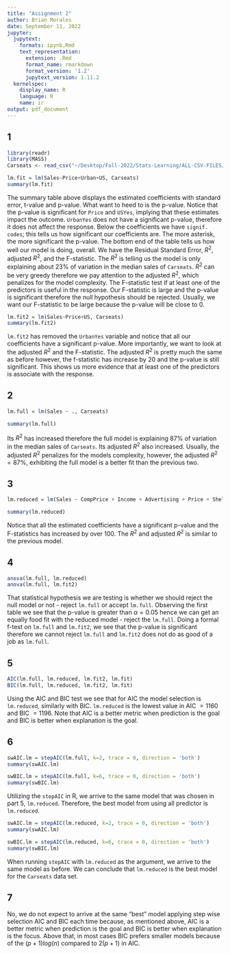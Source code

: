 ```yaml
---
title: "Assignment 2"
author: Brian Morales
date: September 11, 2022
jupyter:
  jupytext:
    formats: ipynb,Rmd
    text_representation:
      extension: .Rmd
      format_name: rmarkdown
      format_version: '1.2'
      jupytext_version: 1.11.2
  kernelspec:
    display_name: R
    language: R
    name: ir
output: pdf_document
---
```


## 1

```r
library(readr)
library(MASS)
Carseats <- read_csv("~/Desktop/Fall-2022/Stats-Learning/ALL-CSV-FILES/Carseats.csv", show_col_types = FALSE)

lm.fit = lm(Sales~Price+Urban+US, Carseats)
summary(lm.fit)
```

The summary table above displays the estimated coefficients with standard error, t-value and p-value. What want to heed to is the p-value. Notice that the p-value is significant for `Price` and `USYes`, implying that these estimates impact the outcome. `UrbanYes` does not have a significant p-value, therefore it does not affect the response. Below the coefficients we have `signif. codes`; this tells us how significant our coefficients are. The more asterisk, the more significant the p-value. The bottom end of the table tells us how well our model is doing, overall. We have the Residual Standard Error, $R^2$, adjusted $R^2$, and the F-statistic. The $R^2$ is telling us the model is only explaining about $23\%$ of variation in the median sales of `Carseats`. $R^2$ can be very greedy therefore we pay attention to the adjusted $R^2$, which penalizes for the model complexity. The F-statistic test if at least one of the predictors is useful in the response. Our F-statistic is large and the p-value is significant therefore the null hypothesis should be rejected. Usually, we want our F-statistic to be large because the p-value will be close to $0$.

```r
lm.fit2 = lm(Sales~Price+US, Carseats)
summary(lm.fit2)
```

`lm.fit2` has removed the `UrbanYes` variable and notice that all our coefficients have a significant p-value. More importantly, we want to look at the adjusted $R^2$ and the F-statistic. The adjusted $R^2$ is pretty much the same as before however, the f-statistic has increase by 20 and the p-value is still significant. This shows us more evidence that at least one of the predictors is associate with the response.

## 2

```r
lm.full = lm(Sales ~ ., Carseats)

summary(lm.full)
```

Its $R^2$ has increased therefore the full model is explaining $87\%$ of variation in the median sales of `Carseats`. Its adjusted $R^2$ also increased. Usually, the adjusted $R^2$ penalizes for the models complexity, however, the adjusted $R^2 = 87\%$, exhibiting the full model is a better fit than the previous two.

## 3

```r
lm.reduced = lm(Sales ~ CompPrice + Income + Advertising + Price + ShelveLoc + Age, Carseats)

summary(lm.reduced)
```

Notice that all the estimated coefficients have a significant p-value and the F-statistics has increased by over 100. The $R^2$ and adjusted $R^2$ is similar to the previous model.

## 4

```r
anova(lm.full, lm.reduced)
anova(lm.full, lm.fit2)
```

That statistical hypothesis we are testing is whether we should reject the null model or not - reject `lm.full` or accept `lm.full`. Observing the first table we see that the p-value is greater than $\alpha = 0.05$ hence we can get an equally food fit with the reduced model - reject the `lm.full`. Doing a formal f-test on `lm.full` and `lm.fit2`, we see that the p-value is significant therefore we cannot reject `lm.full` and `lm.fit2` does not do as good of a job as `lm.full`.

## 5

```r
AIC(lm.full, lm.reduced, lm.fit2, lm.fit)
BIC(lm.full, lm.reduced, lm.fit2, lm.fit)
```

Using the AIC and BIC test we see that for AIC the model selection is `lm.reduced`, similarly with BIC. `lm.reduced` is the lowest value in AIC $= 1160$ and BIC $= 1196$. Note that AIC is a better metric when prediction is the goal and BIC is better when explanation is the goal.

## 6

```r
swAIC.lm = stepAIC(lm.full, k=2, trace = 0, direction = 'both')
summary(swAIC.lm)

swBIC.lm = stepAIC(lm.full, k=6, trace = 0, direction = 'both')
summary(swBIC.lm)
```

Utilizing the `stepAIC` in R, we arrive to the same model that was chosen in part 5, `lm.reduced`. Therefore, the best model from using all predictor is `lm.reduced`.

```r
swAIC.lm = stepAIC(lm.reduced, k=2, trace = 0, direction = 'both')
summary(swAIC.lm)

swBIC.lm = stepAIC(lm.reduced, k=6, trace = 0, direction = 'both')
summary(swBIC.lm)
```

When running `stepAIC` with `lm.reduced` as the argument, we arrive to the same model as before. We can conclude that `lm.reduced` is the best model for the `Carseats` data set.

## 7

No, we do not expect to arrive at the same "best" model applying step wise selection AIC and BIC each time because, as mentioned above, AIC is a better metric when prediction is the goal and BIC is better when explanation is the focus. Above that, in most cases BIC prefers smaller models because of the $(p+1)log(n)$ compared to $2(p+1)$ in AIC.
